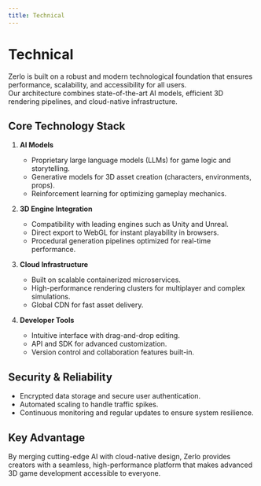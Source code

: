 ```yaml
---
title: Technical
---
```


# Technical

Zerlo is built on a robust and modern technological foundation that ensures performance, scalability, and accessibility for all users.  
Our architecture combines state-of-the-art AI models, efficient 3D rendering pipelines, and cloud-native infrastructure.

## Core Technology Stack

1. **AI Models**  
   - Proprietary large language models (LLMs) for game logic and storytelling.  
   - Generative models for 3D asset creation (characters, environments, props).  
   - Reinforcement learning for optimizing gameplay mechanics.

2. **3D Engine Integration**  
   - Compatibility with leading engines such as Unity and Unreal.  
   - Direct export to WebGL for instant playability in browsers.  
   - Procedural generation pipelines optimized for real-time performance.

3. **Cloud Infrastructure**  
   - Built on scalable containerized microservices.  
   - High-performance rendering clusters for multiplayer and complex simulations.  
   - Global CDN for fast asset delivery.

4. **Developer Tools**  
   - Intuitive interface with drag-and-drop editing.  
   - API and SDK for advanced customization.  
   - Version control and collaboration features built-in.

## Security & Reliability

- Encrypted data storage and secure user authentication.  
- Automated scaling to handle traffic spikes.  
- Continuous monitoring and regular updates to ensure system resilience.

## Key Advantage

By merging cutting-edge AI with cloud-native design, Zerlo provides creators with a seamless, high-performance platform that makes advanced 3D game development accessible to everyone.
